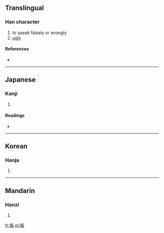 {{also|噕}}
==Translingual==

===Han character===
{{Han char|rn=30|rad=口|as=09|sn=12|four=6202<sub>7</sub>|canj=口月竹火 (RBHF), 口戈大火 (RIKF)}}

# to speak falsely or wrongly
# [[ugly]]

====References====
* {{Han ref|kx=0208.140|dkj=04294|dj=0431.090|hdz=10685.040|uh=5645|ud=22085|bh=D86B|bd=55403}}

----

==Japanese==

===Kanji===
{{ja-kanji|grade=|rs=口09}}

# {{defn|Japanese|sort=口09}}

====Readings====
* {{ja-readings|on=[[き]] (ki)|kun=[[みにくい]] (minikui), [[そしる]] (soshiru)}}

----

==Korean==

===Hanja===
{{ko-hanja|hangeul=위|rv=wi|mr=wi}}

# {{defn|Korean|sort=口09}}

----

==Mandarin==

===Hanzi===
{{cmn-hanzi|pin=[[huī]] ([[hui1]])|wg=hui<sup>1</sup>}}

# {{defn|Mandarin|sort=口09}}

[[fr:噅]]
[[pl:噅]]